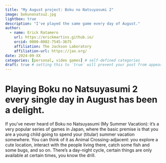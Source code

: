```yaml
---
title: "My August project: Boku no Natsuyasumi 2"
image: bokunonatsu2.jpg
lightbox: true
description: "I've played the same game every day of August."
author:
  - name: Erick Ratamero
    url: https://erickmartins.github.io/
    orcid: 0000-0002-7545-3675
    affiliation: The Jackson Laboratory
    affiliation-url: https://jax.org/ 
date: 2024-09-XX
categories: [personal, video games] # self-defined categories
draft: true # setting this to `true` will prevent your post from appearing on your listing page until you're ready!
---
```


# Playing Boku no Natsuyasumi 2 every single day in August has been a delight.

If you've never heard of Boku no Natsuyasumi (My Summer Vacation): it's a very popular series of games in Japan, where the basic premise is that you are a young child going to spend your (titular) summer vacation somewhere. You can think of it as Animal Crossing-adjacent: you explore a cute location, interact with the people living there, catch some fish and some bugs, and so on. There's a day-night cycle, certain things are only available at certain times, you know the drill.

